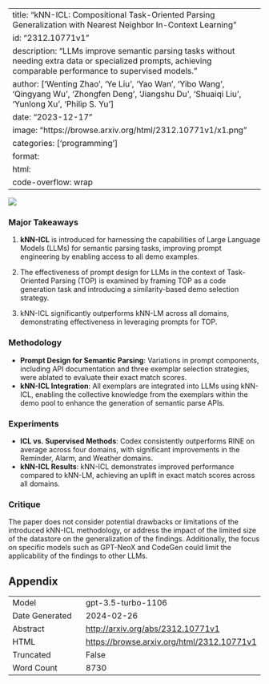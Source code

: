 
---
title: "kNN-ICL: Compositional Task-Oriented Parsing Generalization with Nearest Neighbor In-Context Learning"
id: "2312.10771v1"
description: "LLMs improve semantic parsing tasks without needing extra data or specialized prompts, achieving comparable performance to supervised models."
author: ['Wenting Zhao', 'Ye Liu', 'Yao Wan', 'Yibo Wang', 'Qingyang Wu', 'Zhongfen Deng', 'Jiangshu Du', 'Shuaiqi Liu', 'Yunlong Xu', 'Philip S. Yu']
date: "2023-12-17"
image: "https://browse.arxiv.org/html/2312.10771v1/x1.png"
categories: ['programming']
format:
  html:
    code-overflow: wrap
---

![](https://browse.arxiv.org/html/2312.10771v1/x1.png)

### Major Takeaways

1. **kNN-ICL** is introduced for harnessing the capabilities of Large Language Models (LLMs) for semantic parsing tasks, improving prompt engineering by enabling access to all demo examples.
  
2. The effectiveness of prompt design for LLMs in the context of Task-Oriented Parsing (TOP) is examined by framing TOP as a code generation task and introducing a similarity-based demo selection strategy.

3. kNN-ICL significantly outperforms kNN-LM across all domains, demonstrating effectiveness in leveraging prompts for TOP.

### Methodology
- **Prompt Design for Semantic Parsing**: Variations in prompt components, including API documentation and three exemplar selection strategies, were ablated to evaluate their exact match scores.
- **kNN-ICL Integration**: All exemplars are integrated into LLMs using kNN-ICL, enabling the collective knowledge from the exemplars within the demo pool to enhance the generation of semantic parse APIs.

### Experiments
- **ICL vs. Supervised Methods**: Codex consistently outperforms RINE on average across four domains, with significant improvements in the Reminder, Alarm, and Weather domains.
- **kNN-ICL Results**: kNN-ICL demonstrates improved performance compared to kNN-LM, achieving an uplift in exact match scores across all domains.

### Critique
The paper does not consider potential drawbacks or limitations of the introduced kNN-ICL methodology, or address the impact of the limited size of the datastore on the generalization of the findings. Additionally, the focus on specific models such as GPT-NeoX and CodeGen could limit the applicability of the findings to other LLMs.

## Appendix

|          |          |
|----------|----------|
| Model     | gpt-3.5-turbo-1106       |
| Date Generated     | 2024-02-26       |
| Abstract | [http://arxiv.org/abs/2312.10771v1](http://arxiv.org/abs/2312.10771v1)        |
| HTML     | [https://browse.arxiv.org/html/2312.10771v1](https://browse.arxiv.org/html/2312.10771v1)       |
| Truncated       | False       |
| Word Count       | 8730       |
